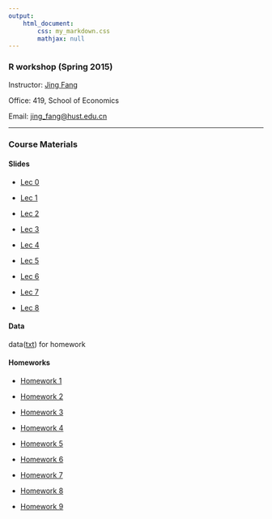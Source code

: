 ```yaml
---
output: 
    html_document:
        css: my_markdown.css
        mathjax: null
---
```


### R workshop (Spring 2015)

Instructor: [Jing Fang](http://bayeswhu.github.io)

Office: 419, School of Economics

Email: [jing_fang@hust.edu.cn](jing_fang@hust.edu.cn)

-----

### Course Materials

#### Slides

- [Lec 0](r/Lec0.html)

- [Lec 1](r/Lec1.html)

- [Lec 2](r/Lec2.html)

- [Lec 3](r/Lec3_ggplot2.html)

- [Lec 4](r/Lec4.html)

- [Lec 5](r/Lec5.html)

- [Lec 6](r/Lec6.html)

- [Lec 7](r/Lec7.html)

- [Lec 8](r/Lec8_dplyr.html)

#### Data

data([txt](r/data.zip)) for homework

#### Homeworks

- [Homework 1](r/CE1.html)

- [Homework 2](r/CE2.html)

- [Homework 3](r/CE3.html)

- [Homework 4](r/CE4.html)

- [Homework 5](r/CE5.html)

- [Homework 6](r/CE6.html)

- [Homework 7](r/CE7.html)

- [Homework 8](r/CE8.html)

- [Homework 9](r/CE9.html)